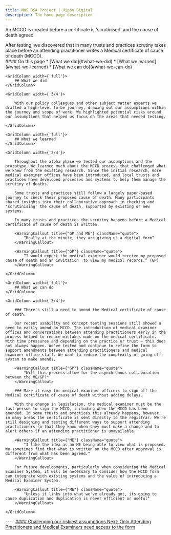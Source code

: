 ```yaml
---
title: NHS BSA Project | Hippo Digital
description: The home page description
---
```


<Heading caption='Challenging our riskiest assumptions' tag='h1'>An MCCD is created before a certificate is 'scrutinised' and the cause of death agreed</Heading>

<GridRow>
    <GridColumn width={'2/3'}>
        <LeadParagraph>
            After testing, we discovered that in many trusts and practices scrutiny takes place before an attending practitioner writes a Medical certificate of cause of death (MCCD).
        </LeadParagraph>
    </GridColumn>
    <GridColumn width={'1/3'}>
        <nav className="in-page-nav">
            #### On this page
            * [What we did](#what-we-did)
            * [What we learned](#what-we-learned)
            * [What we can do](#what-we-can-do)
        </nav>
    </GridColumn>
</GridRow>

<GridRow>

    <GridColumn width={'full'}>
        ## What we did
    </GridColumn>
    
    <GridColumn width={'3/4'}>
        
        With our policy colleagues and other subject matter experts we drafted a high-level to-be journey, drawing out our assumptions within the journey and scope of work. We highlighted potential risks around our assumptions that helped us focus on the areas that needed testing.

    </GridColumn>
    
</GridRow>

<GridRow>

    <GridColumn width={'full'}>
        ## What we learned
    </GridColumn>
    
    <GridColumn width={'3/4'}>

        Throughout the alpha phase we tested our assumptions and the prototype. We learned much about the MCCD process that challenged what we knew from the existing research. Since the initial research, more medical examiner offices have been introduced, and local trusts and practices have developed processes and systems to help them manage the scrutiny of deaths.

        Some trusts and practices still follow a largely paper-based journey to check their proposed cause of death. Many participants shared insights into their collaborative approach in checking and 'scrutinising' the cause of death, supported by existing or new systems.

        In many trusts and practices the scrutiny happens before a Medical certificate of cause of death is written.

        <WarningCallout title={"GP and ME"} className="quote">
            “Really at the minute, they are giving us a digital form”
        </WarningCallout>
        
        <WarningCallout title={"GP"} className="quote">
            “I would expect the medical examiner would receive my proposed cause of death and an invitation  to view my medical records.” (GP) 
        </WarningCallout>

    </GridColumn>

</GridRow>

<GridRow>

    <GridColumn width={'full'}>
        ## What we can do
    </GridColumn>
    
    <GridColumn width={'3/4'}>

        ### There's still a need to amend the Medical certificate of cause of death.

        Our recent usability and concept testing sessions still showed a need to easily amend an MCCD. The introduction of medical examiner offices and conversations between attending practitioners early in the process helped to reduce mistakes made on the medical certificate. With time pressures and depending on the practice or trust – this does not always happen. We've tested and continue to refine the form to support amendments between attending practitioners and medical examiner office staff. We want to reduce the complexity of going off-system to make amends. 

        <WarningCallout title={"GP"} className="quote">
            "Will this process allow for the asynchronous collaboration between the ME/GP?"
        </WarningCallout>

        ### Make it easy for medical examiner officers to sign-off the Medical certificate of cause of death without adding delays. 

        With the change in legislation, the medical examiner must be the last person to sign the MCCD, including when the MCCD has been amended. In some trusts and practices this already happens, however, in many areas the certificate is sent directly to the registrar. We're still designing and testing different ways to support attending practitioners so that they know when they must make a change and to alert others if an attending practitioner is unavailable.

        <WarningCallout title={"ME"} className="quote">
            "I like the idea as an ME being able to view what is proposed. We sometimes find that what is written on the MCCD after approval is different from what has been agreed."
        </WarningCallout>

        For future developments, particularly when considering the Medical Examiner System, it will be necessary to consider how the MCCD form can integrate with existing systems and the value of introducing a Medical Examiner System. 

        <WarningCallout title={"ME"} className="quote">
            "Unless it links into what we've already got, its going to cause duplication and duplication is never efficient or useful"
        </WarningCallout>

    </GridColumn>

</GridRow>

<GridRow>
    <GridColumn width={'full'}>
        ---
    </GridColumn>
</GridRow>
<GridRow>
    <GridColumn width={'1/2'}>
        &nbsp;
    </GridColumn>
    <GridColumn width={'1/2'}>
        <a className="next-page" href="/assumptions/assumption-3">
            #### Challenging our riskiest assumptions
            Next: <span>Only Attending Practitioners and Medical Examiners need access to the form</span>
        </a>
    </GridColumn>
</GridRow>
